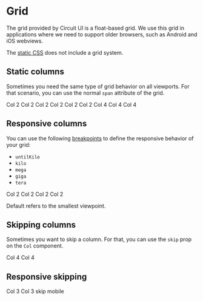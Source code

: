 
<Meta title="Advanced|Grid" />

# Grid

The grid provided by Circuit UI is a float-based grid. We use
this grid in applications where we need to support older browsers, such as Android and iOS webviews.

The [static CSS](Advanced|Static-CSS) does not include a grid system.

## Static columns

Sometimes you need the same type of grid behavior on all viewports. For that
scenario, you can use the normal `span` attribute of the grid.

<Preview>
  <Grid>
    <Row>
      <Col span="2">Col 2</Col>
      <Col span="2">Col 2</Col>
      <Col span="2">Col 2</Col>
      <Col span="2">Col 2</Col>
      <Col span="2">Col 2</Col>
      <Col span="2">Col 2</Col>
    </Row>
    <Row>
      <Col span="4">Col 4</Col>
      <Col span="4">Col 4</Col>
      <Col span="4">Col 4</Col>
    </Row>
  </Grid>
</Preview>

## Responsive columns

You can use the following [breakpoints](Advanced|Theme) to define the
responsive behavior of your grid:

- `untilKilo`
- `kilo`
- `mega`
- `giga`
- `tera`

<Preview>
  <Grid>
    <Row>
      <Col span={{ default: 12, mega: 3, kilo: 6 }}>Col 2</Col>
      <Col span={{ default: 12, mega: 3, kilo: 6 }}>Col 2</Col>
      <Col span={{ default: 12, mega: 3, kilo: 6 }}>Col 2</Col>
      <Col span={{ default: 12, mega: 3, kilo: 6 }}>Col 2</Col>
    </Row>
  </Grid>
</Preview>

Default refers to the smallest viewpoint.

## Skipping columns

Sometimes you want to skip a column. For that, you can use the `skip` prop on
the `Col` component.

<Preview>
  <Grid>
    <Row>
      <Col span="4">Col 4</Col>
      <Col span="4" skip="4">
        Col 4
      </Col>
    </Row>
  </Grid>
</Preview>

## Responsive skipping

<Preview>
  <Grid>
    <Row>
      <Col span="3">Col 3</Col>
      <Col span="3">Col 3</Col>
      <Col span="3" skip={{ default: 0, untilKilo: 3 }}>
        skip mobile
      </Col>
    </Row>
  </Grid>
</Preview>

